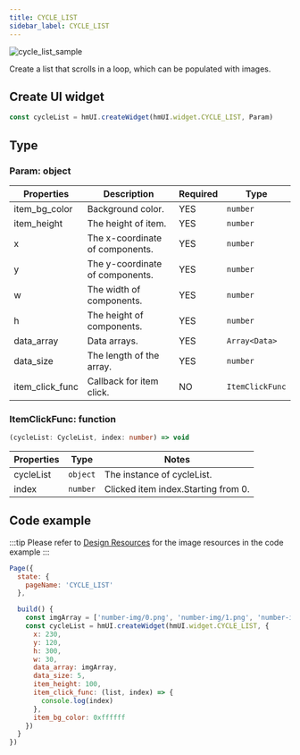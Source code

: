```yaml
---
title: CYCLE_LIST
sidebar_label: CYCLE_LIST
---
```


![cycle_list_sample](/img/api/cycle_list_sample.jpg)

Create a list that scrolls in a loop, which can be populated with images.

## Create UI widget

```js
const cycleList = hmUI.createWidget(hmUI.widget.CYCLE_LIST, Param)
```

## Type

### Param: object

|    Properties     |                         Description               |  Required |      Type       |
| ----------------- | --------------------------------------------------| --------- | --------------- |
| item_bg_color     |  Background color.                                | YES       | `number`        |
| item_height       |  The height of item.                              | YES       | `number`        |
| x                 | The x-coordinate of components.                   | YES       | `number` |
| y                 | The y-coordinate of components.                   | YES       | `number` |
| w                 | The width of components.                          | YES       | `number` |
| h                 | The height of components.                         | YES       | `number` |
| data_array        | Data arrays.                                      | YES       | `Array<Data>`   |
| data_size         | The length of the array.                          | YES       | `number`        |
| item_click_func   | Callback for item click.                          | NO        | `ItemClickFunc` |

### ItemClickFunc: function

```ts
(cycleList: CycleList, index: number) => void
```

| Properties | Type     | Notes                      |
| ---------- | -------- | -------------------------- |
|  cycleList | `object` | The instance of cycleList.  |
|  index     | `number` | Clicked item index.Starting from 0. |

## Code example

:::tip
Please refer to [Design Resources](../../../related-resources/design-resources.mdx) for the image resources in the code example
:::

```js
Page({
  state: {
    pageName: 'CYCLE_LIST'
  },

  build() {
    const imgArray = ['number-img/0.png', 'number-img/1.png', 'number-img/2.png', 'number-img/3.png', 'number-img/4.png']
    const cycleList = hmUI.createWidget(hmUI.widget.CYCLE_LIST, {
      x: 230,
      y: 120,
      h: 300,
      w: 30,
      data_array: imgArray,
      data_size: 5,
      item_height: 100,
      item_click_func: (list, index) => {
        console.log(index)
      },
      item_bg_color: 0xffffff
    })
  }
})
```
